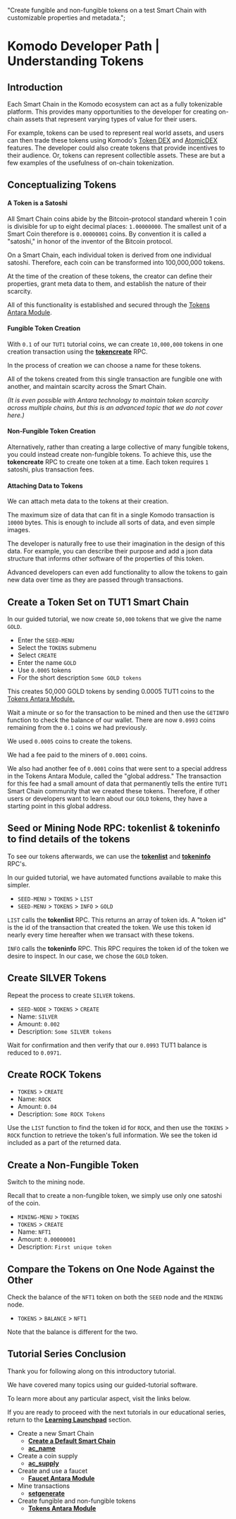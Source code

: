   "Create fungible and non-fungible tokens on a test Smart Chain with customizable properties and metadata.";


# Komodo Developer Path | Understanding Tokens

## Introduction

Each Smart Chain in the Komodo ecosystem can act as a fully tokenizable platform. This provides many opportunities to the developer for creating on-chain assets that represent varying types of value for their users.

For example, tokens can be used to represent real world assets, and users can then trade these tokens using Komodo's [Token DEX](/antara/api/tokens/) and [AtomicDEX](/atomicdex/tutorials/) features. The developer could also create tokens that provide incentives to their audience. Or, tokens can represent collectible assets. These are but a few examples of the usefulness of on-chain tokenization.

## Conceptualizing Tokens

#### A Token is a Satoshi

All Smart Chain coins abide by the Bitcoin-protocol standard wherein 1 coin is divisible for up to eight decimal places: `1.00000000`. The smallest unit of a Smart Coin therefore is `0.00000001` coins. By convention it is called a "satoshi," in honor of the inventor of the Bitcoin protocol.

On a Smart Chain, each individual token is derived from one individual satoshi. Therefore, each coin can be transformed into 100,000,000 tokens.

At the time of the creation of these tokens, the creator can define their properties, grant meta data to them, and establish the nature of their scarcity.

All of this functionality is established and secured through the [Tokens Antara Module](/antara/api/tokens/).

#### Fungible Token Creation

With `0.1` of our `TUT1` tutorial coins, we can create `10,000,000` tokens in one creation transaction using the [<b>tokencreate</b>](/antara/api/tokens/#tokencreate) RPC.

In the process of creation we can choose a name for these tokens.

All of the tokens created from this single transaction are fungible one with another, and maintain scarcity across the Smart Chain.

_(It is even possible with Antara technology to maintain token scarcity across multiple chains, but this is an advanced topic that we do not cover here.)_

#### Non-Fungible Token Creation

Alternatively, rather than creating a large collective of many fungible tokens, you could instead create non-fungible tokens. To achieve this, use the <b>tokencreate</b> RPC to create one token at a time. Each token requires `1` satoshi, plus transaction fees.

#### Attaching Data to Tokens

We can attach meta data to the tokens at their creation.

The maximum size of data that can fit in a single Komodo transaction is `10000` bytes. This is enough to include all sorts of data, and even simple images.

The developer is naturally free to use their imagination in the design of this data. For example, you can describe their purpose and add a json data structure that informs other software of the properties of this token.

Advanced developers can even add functionality to allow the tokens to gain new data over time as they are passed through transactions.

## Create a Token Set on TUT1 Smart Chain

In our guided tutorial, we now create `50,000` tokens that we give the name `GOLD`.

- Enter the `SEED-MENU`
- Select the `TOKENS` submenu
- Select `CREATE`
- Enter the name `GOLD`
- Use `0.0005` tokens
- For the short description `Some GOLD tokens`

This creates 50,000 GOLD tokens by sending 0.0005 TUT1 coins to the [Tokens Antara Module.](/antara/api/tokens/#introduction)

Wait a minute or so for the transaction to be mined and then use the `GETINFO` function to check the balance of our wallet. There are now `0.0993` coins remaining from the `0.1` coins we had previously.

We used `0.0005` coins to create the tokens.

We had a fee paid to the miners of `0.0001` coins.

We also had another fee of `0.0001` coins that were sent to a special address in the Tokens Antara Module, called the "global address." The transaction for this fee had a small amount of data that permanently tells the entire `TUT1` Smart Chain community that we created these tokens. Therefore, if other users or developers want to learn about our `GOLD` tokens, they have a starting point in this global address.

## Seed or Mining Node RPC: tokenlist & tokeninfo to find details of the tokens

To see our tokens afterwards, we can use the [<b>tokenlist</b>](/antara/api/tokens/#tokenlist) and [<b>tokeninfo</b>](/antara/api/tokens/#tokeninfo) RPC's.

In our guided tutorial, we have automated functions available to make this simpler.

- `SEED-MENU` > `TOKENS` > `LIST`
- `SEED-MENU` > `TOKENS` > `INFO` > `GOLD`

`LIST` calls the <b>tokenlist</b> RPC. This returns an array of token ids. A "token id" is the id of the transaction that created the token. We use this token id nearly every time hereafter when we transact with these tokens.

`INFO` calls the <b>tokeninfo</b> RPC. This RPC requires the token id of the token we desire to inspect. In our case, we chose the `GOLD` token.

<OptimizedImage
  title=" Komodo Developer Path | Understanding Tokens"
  src={tutorial1}
  classNaming="w-full"
  alt=" Komodo Developer Path | Understanding Tokens"
/>

## Create SILVER Tokens

Repeat the process to create `SILVER` tokens.

- `SEED-NODE` > `TOKENS` > `CREATE`
- Name: `SILVER`
- Amount: `0.002`
- Description: `Some SILVER tokens`

Wait for confirmation and then verify that our `0.0993` TUT1 balance is reduced to `0.0971`.

<OptimizedImage
  title=" Komodo Developer Path | Understanding Tokens"
  src={tutorial2}
  classNaming="w-full"
  alt=" Komodo Developer Path | Understanding Tokens"
/>

## Create ROCK Tokens

- `TOKENS` > `CREATE`
- Name: `ROCK`
- Amount: `0.04`
- Description: `Some ROCK Tokens`

Use the `LIST` function to find the token id for `ROCK`, and then use the `TOKENS` > `ROCK` function to retrieve the token's full information. We see the token id included as a part of the returned data.

<OptimizedImage
  title=" Komodo Developer Path | Understanding Tokens"
  src={tutorial3}
  classNaming="w-full"
  alt=" Komodo Developer Path | Understanding Tokens"
/>

<OptimizedImage
  title=" Komodo Developer Path | Understanding Tokens"
  src={tutorial4}
  classNaming="w-full"
  alt=" Komodo Developer Path | Understanding Tokens"
/>

## Create a Non-Fungible Token

Switch to the mining node.

Recall that to create a non-fungible token, we simply use only one satoshi of the coin.

- `MINING-MENU` > `TOKENS`
- `TOKENS` > `CREATE`
- Name: `NFT1`
- Amount: `0.00000001`
- Description: `First unique token`

## Compare the Tokens on One Node Against the Other

Check the balance of the `NFT1` token on both the `SEED` node and the `MINING` node.

- `TOKENS` > `BALANCE` > `NFT1`

Note that the balance is different for the two.

<OptimizedImage
  title=" Komodo Developer Path | Understanding Tokens"
  src={tutorial6}
  classNaming="w-full"
  alt=" Komodo Developer Path | Understanding Tokens"
/>

<OptimizedImage
  title=" Komodo Developer Path | Understanding Tokens"
  src={tutorial7}
  classNaming="w-full"
  alt=" Komodo Developer Path | Understanding Tokens"
/>

## Tutorial Series Conclusion

Thank you for following along on this introductory tutorial.

We have covered many topics using our guided-tutorial software.

To learn more about any particular aspect, visit the links below.

If you are ready to proceed with the next tutorials in our educational series, return to the [<b>Learning Launchpad</b>](/start-here/learning-launchpad/#introduction) section.

- Create a new Smart Chain
  - [<b>Create a Default Smart Chain</b>](/smart-chains/tutorials/create-a-default-smart-chain/#creating-komodo-smart-chains)
  - [<b>ac_name</b>](/antara/setup/antara-customizations/#ac-name)
- Create a coin supply
  - [<b>ac_supply</b>](/antara/setup/antara-customizations/#ac-supply)
- Create and use a faucet
  - [<b>Faucet Antara Module</b>](/antara/api/faucet/#introduction)
- Mine transactions
  - [<b>setgenerate</b>](/smart-chains/api/generate/#setgenerate)
- Create fungible and non-fungible tokens
  - [<b>Tokens Antara Module </b>](/antara/api/tokens/#introduction)
